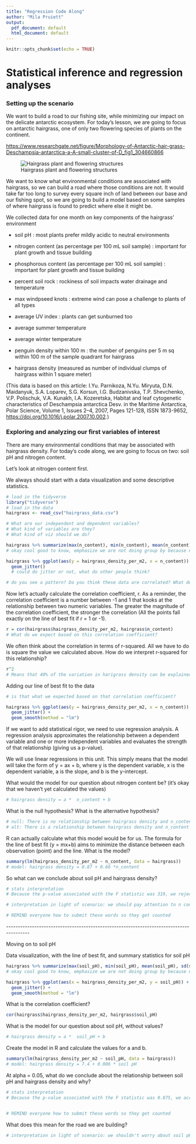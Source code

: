 ```yaml
---
title: "Regression Code Along"
author: "Mila Pruiett"
output:
  pdf_document: default
  html_document: default
---
```


```r
knitr::opts_chunk$set(echo = TRUE)
```

# Statistical inference and regression analyses

### Setting up the scenario

We want to build a road to our fishing site, while minimizing our impact on the delicate antarctic ecosystem. For today's lesson, we are going to focus on antarctic hairgrass, one of only two flowering species of plants on the continent.

<https://www.researchgate.net/figure/Morphology-of-Antarctic-hair-grass-Deschampsia-antarctica-a-A-small-cluster-of-D_fig1_304660866>

![Hairgrass plant and flowering structures](antarctic-hairgrass-figure.png)

We want to know what environmental conditions are associated with hairgrass, so we can build a road where those conditions are not. It would take far too long to survey every square inch of land between our base and our fishing spot, so we are going to build a model based on some samples of where hairgrass is found to predict where else it might be.

We collected data for one month on key components of the hairgrass' environment

-   soil pH : most plants prefer mildly acidic to neutral environments

-   nitrogen content (as percentage per 100 mL soil sample) : important for plant growth and tissue building

-   phosphorous content (as percentage per 100 mL soil sample) : important for plant growth and tissue building

-   percent soil rock : rockiness of soil impacts water drainage and temperature

-   max windpseed knots : extreme wind can pose a challenge to plants of all types

-   average UV index : plants can get sunburned too

-   average summer temperature

-   average winter temperature

-   penguin density within 100 m : the number of penguins per 5 m sq within 100 m of the sample quadrant for hairgrass

-   hairgrass density (measured as number of individual clumps of hairgrass within 1 square meter)

(This data is based on this article: I.Yu. Parnikoza, N.Yu. Miryuta, D.N. Maidanyuk, S.A. Loparev, S.G. Korsun, I.G. Budzanivska, T.P. Shevchenko, V.P. Polischuk, V.A. Kunakh, I.A. Kozeretska, Habitat and leaf cytogenetic characteristics of Deschampsia antarctica Desv. in the Maritime Antarctica, Polar Science, Volume 1, Issues 2--4, 2007, Pages 121-128, ISSN 1873-9652, <https://doi.org/10.1016/j.polar.2007.10.002>.)

### Exploring and analyzing our first variables of interest

There are many environmental conditions that may be associated with hairgrass density. For today's code along, we are going to focus on two: soil pH and nitrogen content.

Let's look at nitrogen content first.

We always should start with a data visualization and some descriptive statistics.

```r
# load in the tidyverse
library("tidyverse")
# load in the data
hairgrass <- read_csv("hairgrass_data.csv")
```

```r
# What are our independent and dependent variables?
# What kind of variables are they?
# What kind of viz should we do?

hairgrass %>% summarize(max(n_content), min(n_content), mean(n_content), sd(n_content))
# okay cool good to know, emphasize we are not doing group by because not categorical data

hairgrass %>% ggplot(aes(y = hairgrass_density_per_m2, x = n_content)) +
  geom_jitter() 
  # could do jitter or not, what do other people think?

# do you see a pattern? Do you think these data are correlated? What do you think the correlation coefficient will be?


```

Now let's actually calculate the correlation coefficient, r. As a reminder, the correlation coefficient is a number between -1 and 1 that kooks at the relationship between two numeric variables. The greater the magnitude of the correlation coefficient, the stronger the correlation (All the points fall exactly on the line of best fit if r = 1 or -1).

```r
r = cor(hairgrass$hairgrass_density_per_m2, hairgrass$n_content)
# What do we expect based on this correlation coefficient?
```

We often think about the correlation in terms of r-squared. All we have to do is square the value we calculated above. How do we interpret r-squared for this relationship?
```r
r^2 
# Means that 40% of the variation in harigrass density can be explained by the variation in nitrogen content
```


Adding our line of best fit to the data

```r
# is that what we expected based on that correlation coefficient? 

hairgrass %>% ggplot(aes(y = hairgrass_density_per_m2, x = n_content)) +
  geom_jitter() +
  geom_smooth(method = "lm")


```

If we want to add statistical rigor, we need to use regression analysis. A regression analysis approximates the relationship between a dependent variable and one or more independent variables and evaluates the strength of that relationship (giving us a p-value).

We will use linear regressions in this unit. This simply means that the model will take the form of y = ax + b, where y is the dependent variable, x is the dependent variable, a is the slope, and b is the y-intercept.

What would the model for our question about nitrogen content be? (it's okay that we haven't yet calculated the values)

```r
# hairgrass density = a *  n_content + b
```

What is the null hypothesis? What is the alternative hypothesis?

```r
# null: There is no relationship between hairgrass density and n_content
# alt: There is a relationship between hairgrass density and n_content

```

R can actually calculate what this model would be for us. The formula for the line of best fit (y = mx+b) aims to minimize the distance between each observation (point) and the line. What is the model?

```r
summary(lm(hairgrass_density_per_m2 ~ n_content, data = hairgrass))
# model: hairgrass density = 0.87 + 0.66 *n_content
```

So what can we conclude about soil pH and hairgrass density?

```r
# stats interpretation
# Because the p-value associated with the F statistic was 319, we reject the null hypothesis that there is no relationship between n_content and hairgrass density. The slope of the line is unlikely to be 0.

# interpretation in light of scenario: we should pay attention to n content as we build our road

# REMIND everyone how to submit these words so they get counted
```

\-\-\-\-\-\-\-\-\-\-\-\-\-\-\-\-\-\-\-\-\-\-\-\-\-\-\-\-\-\-\-\-\-\-\-\-\-\-\-\-\-\-\-\-\-\-\-\-\-\-\-\-\-\-\-\-\-\-\-\-\-\-\-\-\-\-\-\-\-\-\-\-\-\-\-\-\-\-\-\-\-\-\-\-\-\-\--

Moving on to soil pH

Data visualization, with the line of best fit, and summary statistics for soil pH

```r
hairgrass %>% summarize(max(soil_pH), min(soil_pH), mean(soil_pH), sd(soil_pH))
# okay cool good to know, emphasize we are not doing group by because not categorical data

hairgrass %>% ggplot(aes(x = hairgrass_density_per_m2, y = soil_pH)) +
  geom_jitter() +
  geom_smooth(method = "lm")

```

What is the correlation coefficient?

```r
cor(hairgrass$hairgrass_density_per_m2, hairgrass$soil_pH)
```

What is the model for our question about soil pH, without values?

```r
# hairgrass density = a *  soil_pH + b
```

Create the model in R and calculate the values for a and b.

```r
summary(lm(hairgrass_density_per_m2 ~ soil_pH, data = hairgrass))
# model: hairgrass density = 7.4 + 0.006 * soil pH
```

At alpha = 0.05, what do we conclude about the relationship between soil pH and hairgrass density and why?

```r
# stats interpretation
# Because the p-value associated with the F statistic was 0.875, we accept the null hypothesis that there is no relationship between soil pH and hairgrass density. The slope of the line is likely 0.


# REMIND everyone how to submit these words so they get counted
```

What does this mean for the road we are building?

```r
# interpretation in light of scenario: we shouldn't worry about soil pH as we think about where to build our road
```
